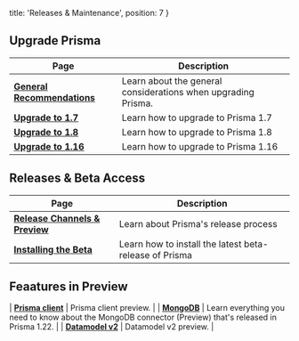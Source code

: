   title: 'Releases & Maintenance',
  position: 7
}

## Upgrade Prisma

| Page | Description |
| -- | --- |
| [**General Recommendations**](dfv4) | Learn about the general considerations when upgrading Prisma.  |
| [**Upgrade to 1.7**](jgpt) | Learn how to upgrade to Prisma 1.7  |
| [**Upgrade to 1.8**](jgp3) | Learn how to upgrade to Prisma 1.8  |
| [**Upgrade to 1.16**](jgp4) | Learn how to upgrade to Prisma 1.16 |

## Releases & Beta Access

| Page | Description |
| -- | --- |
| [**Release Channels & Preview**](b4op) | Learn about Prisma's release process |
| [**Installing the Beta**](b5op) | Learn how to install the latest beta-release of Prisma |

## Feaatures in Preview

| [**Prisma client**](b6q6) | Prisma client preview. |
| [**MongoDB**](b6op) | Learn everything you need to know about the MongoDB connector (Preview) that's released in Prisma 1.22. |
| [**Datamodel v2**](b6a7) | Datamodel v2 preview. |